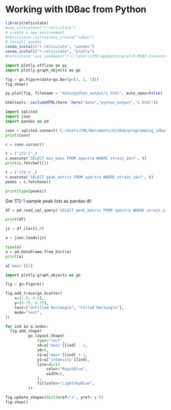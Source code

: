 
#  Working with IDBac from Python


```r

library(reticulate)
#use_virtualenv("r-reticulate")
# create a new environment 
#reticulate::virtualenv_create("idbac")
# install pandas
conda_install("r-reticulate", "pandas")
conda_install("r-reticulate", "plotly")
#reticulate::use_condaenv("r-C:\Users\CMC\AppData\Local\R-MINI~1\envsreticulate")

```


```python
import plotly.offline as py
import plotly.graph_objects as go

fig = go.Figure(data=go.Bar(y=[2, 3, 1]))
fig.show()

```

```python

py.plot(fig, filename = "data/python_output/1.html", auto_open=False)
```

```r
htmltools::includeHTML(here::here("data","python_output","1.html"))
```



```python
import sqlite3
import json
import pandas as pd
```

```python
conn = sqlite3.connect('C:/Users/CMC/Documents/GitHub/programming_idbac/data/databases/my_new_database.sqlite')
print(conn)
```

```python
c = conn.cursor()
```

```python
t = ('172-1',)
c.execute('SELECT min_mass FROM spectra WHERE strain_id=?', t)
print(c.fetchall())

```




```python
t = ('172-1',)
c.execute('SELECT peak_matrix FROM spectra WHERE strain_id=?', t)
peaks = c.fetchone()
```

```python
print(type(peaks))
```



Get 172-1 sample peak lists as pandas df:
```python
df = pd.read_sql_query('SELECT peak_matrix FROM spectra WHERE strain_id=:spec', conn, params = {'spec':'172-1'})
```



```python
print(df)
```



```python
js = df.iloc[0,0]

a = json.loads(js)

```


```python
type(a)
a = pd.DataFrame.from_dict(a)
print(a)
```

```python
a['mass'][1] 
```


```python
import plotly.graph_objects as go

fig = go.Figure()

fig.add_trace(go.Scatter(
    x=[1.5, 4.5],
    y=[0.75, 0.75],
    text=["Unfilled Rectangle", "Filled Rectangle"],
    mode="text",
))

for ind in a.index: 
  fig.add_shape(
          go.layout.Shape(
              type="rect",
              x0=a['mass'][ind] - 1,
              y0=0,
              x1=a['mass'][ind] + 1,
              y1=a['intensity'][ind],
              line=dict(
                  color="RoyalBlue",
                  width=2,
              ),
              fillcolor="LightSkyBlue",
          ))

fig.update_shapes(dict(xref='x', yref='y'))
fig.show()
```


